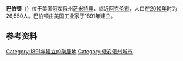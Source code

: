 {{Infobox settlement
|name                     = 巴伯顿
|official_name            = Barberton
|settlement_type          = 市
|nickname                 = The Magic City
|motto                    =

<!-- Images -->
|image_skyline            = TUSCARAWAS AVENUE-ALEXANDER SQUARE COMMERCIAL HISTORIC DISTRICT, BARBERTON, SUMMIT COUNTY.jpg
|imagesize                = 
|image_caption            = 巴伯顿市中心的建筑，2008年
|image_flag               = 
|image_seal               =

<!-- Location -->
|subdivision_type         = 国家
|subdivision_name         = 美国
|subdivision_type1        = [[美国州份|州]]
|subdivision_name1        = 俄亥俄州
|subdivision_type2        = [[俄亥俄州县级行政区列表|县]]
|subdivision_name2        = [[萨米特县_(俄亥俄州)|萨米特县]]

<!-- Government -->
|government_footnotes     = 
|government_type          = 
|leader_title             = [[市长|市长]]
|leader_name              = William Judge（[[民主党_(美国)|民主党]]）<ref>{{cite web|title=For Barberton mayor: William Judge in the Democratic primary|url=http://www.ohio.com/editorial/editorials/for-barberton-mayor-william-judge-in-the-democratic-primary-1.618913|website=Ohio.com|access-date=1 February 2016|date=25 August 2015|archive-date=2016-12-20|archive-url=https://web.archive.org/web/20161220121228/http://www.ohio.com/editorial/editorials/for-barberton-mayor-william-judge-in-the-democratic-primary-1.618913|dead-url=no}}</ref>
|leader_title1            = 
|leader_name1             = 
|established_title        = 
|established_date         =

<!-- Area -->
|unit_pref                = Imperial
|area_footnotes           = <ref name="CenPopGazetteer2019">{{cite web|title=2019 U.S. Gazetteer Files|url=https://www2.census.gov/geo/docs/maps-data/data/gazetteer/2019_Gazetteer/2019_gaz_place_39.txt|publisher=United States Census Bureau|access-date=July 27, 2020|archive-date=2021-03-21|archive-url=https://web.archive.org/web/20210321052318/https://www2.census.gov/geo/docs/maps-data/data/gazetteer/2019_Gazetteer/2019_gaz_place_39.txt|dead-url=no}}</ref>
|area_magnitude           = 
|area_land_km2            = 23.35
|area_water_km2           = 0.57
|area_total_km2           = 23.93
|area_total_sq_mi         = 9.24
|area_land_sq_mi          = 9.02
|area_water_sq_mi         = 0.22

<!-- Population -->
|population_as_of         = [[2010_United_States_Census|2010]]
|population_est           = 25953
|pop_est_as_of            = 2019
|population_footnotes     = <ref name ="wwwcensusgov">{{cite web|title=U.S. Census website|url=https://www.census.gov|publisher=[[United_States_Census_Bureau|United States Census Bureau]]|access-date=2013-01-06|archive-date=2021-07-09|archive-url=https://web.archive.org/web/20210709054630/https://www.census.gov/|dead-url=no}}</ref>
|population_total         = 26550
|population_density_km2   = 1111.33
|population_density_sq_mi = 2878.23

<!-- General information -->
|timezone                 = [[北美东部时区|EST]]
|utc_offset               = -5
|timezone_DST             = EDT
|utc_offset_DST           = -4
|elevation_footnotes      = <ref name="GR3">{{cite web|url=http://geonames.usgs.gov|access-date=2008-01-31|title=US Board on Geographic Names|publisher=[[United_States_Geological_Survey|United States Geological Survey]]|date=2007-10-25|archive-date=2012-02-26|archive-url=https://www.webcitation.org/65jET5cdV?url=http://geonames.usgs.gov/|dead-url=no}}</ref>
|elevation_m              = 297
|elevation_ft             = 974
|coordinates              = {{coord|41|0|57|N|81|36|21|W|region:US-OH|display=inline,title}}
|postal_code_type         = [[邮政编码|邮政编码]]
|postal_code              = 44203
|blank_name               = [[联邦信息处理标准|FIPS码]]
|blank_info               = 39-03828<ref name="GR2">{{cite web |url=https://www.census.gov |publisher=[[United_States_Census_Bureau|United States Census Bureau]] |access-date=2008-01-31 |title=U.S. Census website |archive-date=2021-07-09 |archive-url=https://web.archive.org/web/20210709054630/https://www.census.gov/ |dead-url=no }}</ref>
|blank1_name              = [[地名信息系统|GNIS]]特征码
|blank1_info              = 1037625<ref name="GR3" />
|website                  = https://www.cityofbarberton.com/
|footnotes                = 
|pop_est_footnotes = <ref name="USCensusEst2019">{{cite web|url=https://www.census.gov/programs-surveys/popest/data/tables.2019.html|title=Population and Housing Unit Estimates|access-date=May 21, 2020|archive-date=2021-07-01|archive-url=https://web.archive.org/web/20210701194657/https://www.census.gov/programs-surveys/popest/data/tables.2019.html|dead-url=no}}</ref>
}}

'''巴伯顿'''（{{lang-en|Barberton}}）位于美国俄亥俄州[[萨米特县_(俄亥俄州)|萨米特县]]，临近[[阿克伦_(俄亥俄州)|阿克伦市]]，人口在[[美国2010年人口普查|2010年]]时为26,550人。巴伯顿由美国工业家{{tsl|en|Ohio Columbus Barber|俄亥俄·哥伦布·巴伯}}于1891年建立。

== 参考资料 ==
{{reflist}}

{{US-geo-stub}}

{{authority control}}
[[Category:1891年建立的聚居地|Category:1891年建立的聚居地]]
[[Category:俄亥俄州城市|Category:俄亥俄州城市]]